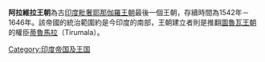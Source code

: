 {{Unreferenced|time=2022-01-08T03:10:05+00:00}}
'''阿拉維拉王朝'''為古[[印度|印度]][[毗奢耶那伽羅王朝|毗奢耶那伽羅王朝]]最後一個王朝，存續時間為1542年－1646年。該帝國的統治範圍約是今印度的南部，王朝建立者則是推翻[[圖魯瓦王朝|圖魯瓦王朝]]的權臣[[蒂魯馬拉|蒂魯馬拉]]（Tirumala）。

[[Category:印度帝国及王国|Category:印度帝国及王国]]